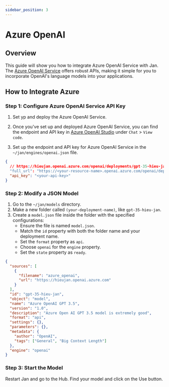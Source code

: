 ```yaml
---
sidebar_position: 3
---
```



# Azure OpenAI

## Overview

This guide will show you how to integrate Azure OpenAI Service with Jan. The [Azure OpenAI Service](https://learn.microsoft.com/en-us/azure/ai-services/openai/overview?source=docs) offers robust APIs, making it simple for you to incorporate OpenAI's language models into your applications.

## How to Integrate Azure

### Step 1: Configure Azure OpenAI Service API Key

1. Set yp and deploy the Azure OpenAI Service.
2. Once you've set up and deployed Azure OpenAI Service, you can find the endpoint and API key in [Azure OpenAI Studio](https://oai.azure.com/) under `Chat` > `View code`.

3. Set up the endpoint and API key for Azure OpenAI Service in the `~/jan/engines/openai.json` file.

```json title="~/jan/engines/openai.json"
{
  // https://hieujan.openai.azure.com/openai/deployments/gpt-35-hieu-jan/chat/completions?api-version=2023-07-01-preview
  "full_url": "https://<your-resource-name>.openai.azure.com/openai/deployments/<your-deployment-name>/chat/completions?api-version=<api-version>",
  "api_key": "<your-api-key>"
}
```

### Step 2: Modify a JSON Model

1. Go to the `~/jan/models` directory. 
2. Make a new folder called `(your-deployment-name)`, like `gpt-35-hieu-jan`.
3. Create a `model.json` file inside the folder with the specified configurations:
    - Ensure the file is named `model.json`.
    - Match the `id` property with both the folder name and your deployment name.
    - Set the `format` property as `api`.
    - Choose `openai` for the `engine` property.
    - Set the `state` property as `ready`.

```json title="~/jan/models/gpt-35-hieu-jan/model.json"
{
  "sources": [
    {
      "filename": "azure_openai",
      "url": "https://hieujan.openai.azure.com"
    }
  ],
  "id": "gpt-35-hieu-jan",
  "object": "model",
  "name": "Azure OpenAI GPT 3.5",
  "version": "1.0",
  "description": "Azure Open AI GPT 3.5 model is extremely good",
  "format": "api",
  "settings": {},
  "parameters": {},
  "metadata": {
    "author": "OpenAI",
    "tags": ["General", "Big Context Length"]
  },
  "engine": "openai"
}
```

### Step 3: Start the Model

Restart Jan and go to the Hub. Find your model and click on the Use button.
